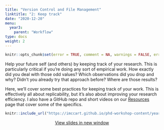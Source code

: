 ```yaml
---
title: "Version Control and File Management"
linktitle: "2: Keep track"
date: "2020-12-20"
menu:
  year3:
    parent: "Workflow"
type: docs
weight: 2
---
```


```r
knitr::opts_chunk$set(error = TRUE, comment = NA, warnings = FALSE, errors = FALSE, messages = FALSE, tidy = FALSE, echo = FALSE)
```

Help your future self (and others) by keeping track of your research. This is particularly critical if you're doing any sort of empirical work. How exactly did you deal with those odd values? Which observations did you drop and why? Didn't you already try that approach before? Where are those results? 

Here, we'll cover some best practices for keeping track of your work. This is effectively all about replicability, but it's also about improving your research efficiency. I also have a GitHub repo and short videos on our [Resources](/resource/) page that cover some of the specifics.

<center>

```r
knitr::include_url("https://imccart.github.io/phd-workshop-content/year3/tracking.html")
```


<p><a class="btn btn-primary btn-lg" target="_blank" href="https://imccart.github.io/phd-workshop-content/year3/tracking.html"><i class="fas fa-external-link-alt"></i> View slides in new window</a></p>

</center>
